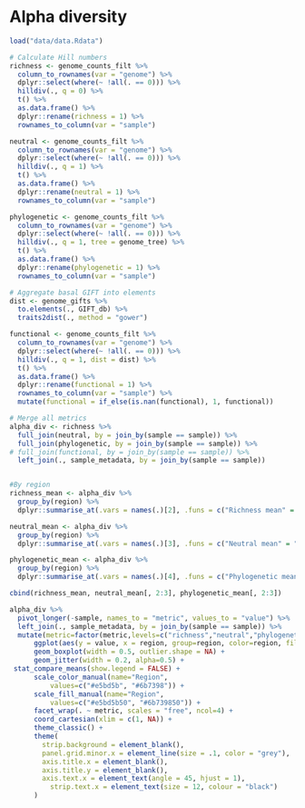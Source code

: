 # Alpha diversity

```r
load("data/data.Rdata")
```

```r
# Calculate Hill numbers
richness <- genome_counts_filt %>%
  column_to_rownames(var = "genome") %>%
  dplyr::select(where(~ !all(. == 0))) %>%
  hilldiv(., q = 0) %>%
  t() %>%
  as.data.frame() %>%
  dplyr::rename(richness = 1) %>%
  rownames_to_column(var = "sample")

neutral <- genome_counts_filt %>%
  column_to_rownames(var = "genome") %>%
  dplyr::select(where(~ !all(. == 0))) %>%
  hilldiv(., q = 1) %>%
  t() %>%
  as.data.frame() %>%
  dplyr::rename(neutral = 1) %>%
  rownames_to_column(var = "sample")

phylogenetic <- genome_counts_filt %>%
  column_to_rownames(var = "genome") %>%
  dplyr::select(where(~ !all(. == 0))) %>%
  hilldiv(., q = 1, tree = genome_tree) %>%
  t() %>%
  as.data.frame() %>%
  dplyr::rename(phylogenetic = 1) %>%
  rownames_to_column(var = "sample")
```
```r
# Aggregate basal GIFT into elements
dist <- genome_gifts %>%
  to.elements(., GIFT_db) %>%
  traits2dist(., method = "gower")

functional <- genome_counts_filt %>%
  column_to_rownames(var = "genome") %>%
  dplyr::select(where(~ !all(. == 0))) %>%
  hilldiv(., q = 1, dist = dist) %>%
  t() %>%
  as.data.frame() %>%
  dplyr::rename(functional = 1) %>%
  rownames_to_column(var = "sample") %>%
  mutate(functional = if_else(is.nan(functional), 1, functional))
```
```r
# Merge all metrics
alpha_div <- richness %>%
  full_join(neutral, by = join_by(sample == sample)) %>%
  full_join(phylogenetic, by = join_by(sample == sample)) %>%
# full_join(functional, by = join_by(sample == sample)) %>% 
  left_join(., sample_metadata, by = join_by(sample == sample))


#By region
richness_mean <- alpha_div %>%
  group_by(region) %>%
  dplyr::summarise_at(.vars = names(.)[2], .funs = c("Richness mean" = "mean", "Richness sd" = "sd"))

neutral_mean <- alpha_div %>%
  group_by(region) %>%
  dplyr::summarise_at(.vars = names(.)[3], .funs = c("Neutral mean" = "mean", "Neutral sd" = "sd"))

phylogenetic_mean <- alpha_div %>%
  group_by(region) %>%
  dplyr::summarise_at(.vars = names(.)[4], .funs = c("Phylogenetic mean" = "mean", "Phylogenetic sd" = "sd"))

cbind(richness_mean, neutral_mean[, 2:3], phylogenetic_mean[, 2:3])
```
```r
alpha_div %>%
  pivot_longer(-sample, names_to = "metric", values_to = "value") %>%
  left_join(., sample_metadata, by = join_by(sample == sample)) %>%
  mutate(metric=factor(metric,levels=c("richness","neutral","phylogenetic","functional"))) %>%
      ggplot(aes(y = value, x = region, group=region, color=region, fill=region)) +
      geom_boxplot(width = 0.5, outlier.shape = NA) +
      geom_jitter(width = 0.2, alpha=0.5) +
 stat_compare_means(show.legend = FALSE) +
      scale_color_manual(name="Region",
          values=c("#e5bd5b", "#6b7398")) +
      scale_fill_manual(name="Region",
          values=c("#e5bd5b50", "#6b739850")) +
      facet_wrap(. ~ metric, scales = "free", ncol=4) +
      coord_cartesian(xlim = c(1, NA)) +
      theme_classic() +
      theme(
        strip.background = element_blank(),
        panel.grid.minor.x = element_line(size = .1, color = "grey"),
        axis.title.x = element_blank(),
        axis.title.y = element_blank(),
        axis.text.x = element_text(angle = 45, hjust = 1),
          strip.text.x = element_text(size = 12, colour = "black")
      )
```



